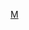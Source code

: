 {{Catnav|頁面分類|...|棒球隊|美國職棒大聯盟球隊|亞特蘭大勇士}}
{{Catnav|頁面分類|...|美國職棒大聯盟|美國職棒大聯盟球隊|亞特蘭大勇士}}

[[Category:亞特蘭大勇士|M]]